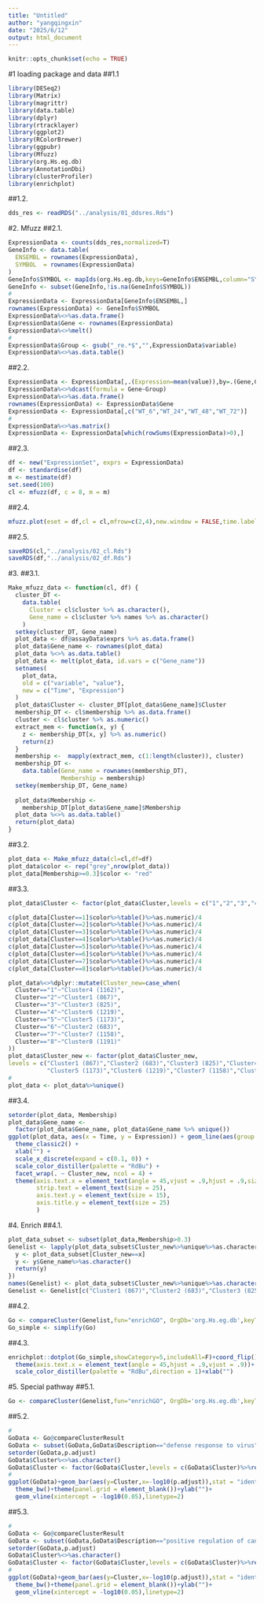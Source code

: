 ```yaml
---
title: "Untitled"
author: "yangqingxin"
date: "2025/6/12"
output: html_document
---
```


```r
knitr::opts_chunk$set(echo = TRUE)
```

#1 loading package and data
##1.1 
```r
library(DESeq2)
library(Matrix)
library(magrittr)
library(data.table)
library(dplyr)
library(rtracklayer)
library(ggplot2)
library(RColorBrewer)
library(ggpubr)
library(Mfuzz)
library(org.Hs.eg.db)
library(AnnotationDbi)
library(clusterProfiler)
library(enrichplot)
```
##1.2. 
```r
dds_res <- readRDS("../analysis/01_ddsres.Rds")
```

#2. Mfuzz
##2.1. 
```r
ExpressionData <- counts(dds_res,normalized=T)
GeneInfo <- data.table(
  ENSEMBL = rownames(ExpressionData),
  SYMBOL  = rownames(ExpressionData)
)
GeneInfo$SYMBOL <- mapIds(org.Hs.eg.db,keys=GeneInfo$ENSEMBL,column="SYMBOL",keytype="ENSEMBL",multiVals="first")
GeneInfo <- subset(GeneInfo,!is.na(GeneInfo$SYMBOL))
#
ExpressionData <- ExpressionData[GeneInfo$ENSEMBL,]
rownames(ExpressionData) <- GeneInfo$SYMBOL
ExpressionData%<>%as.data.frame()
ExpressionData$Gene <- rownames(ExpressionData)
ExpressionData%<>%melt()
#
ExpressionData$Group <- gsub("_re.*$","",ExpressionData$variable)
ExpressionData%<>%as.data.table()
```
##2.2. 
```r
ExpressionData <- ExpressionData[,.(Expression=mean(value)),by=.(Gene,Group)]
ExpressionData%<>%dcast(formula = Gene~Group)
ExpressionData%<>%as.data.frame()
rownames(ExpressionData) <- ExpressionData$Gene
ExpressionData <- ExpressionData[,c("WT_6","WT_24","WT_48","WT_72")]
#
ExpressionData%<>%as.matrix()
ExpressionData <- ExpressionData[which(rowSums(ExpressionData)>0),]
```
##2.3. 
```r
df <- new("ExpressionSet", exprs = ExpressionData)
df <- standardise(df)
m <- mestimate(df)
set.seed(100)
cl <- mfuzz(df, c = 8, m = m)
```
##2.4. 
```r
mfuzz.plot(eset = df,cl = cl,mfrow=c(2,4),new.window = FALSE,time.labels=c("6H","24H","48H","72H"))
```
##2.5. 
```r
saveRDS(cl,"../analysis/02_cl.Rds")
saveRDS(df,"../analysis/02_df.Rds")
```

#3. 
##3.1. 
```r
Make_mfuzz_data <- function(cl, df) {
  cluster_DT <-
    data.table(
      Cluster = cl$cluster %>% as.character(),
      Gene_name = cl$cluster %>% names %>% as.character()
    )
  setkey(cluster_DT, Gene_name)
  plot_data <- df@assayData$exprs %>% as.data.frame()
  plot_data$Gene_name <- rownames(plot_data)
  plot_data %<>% as.data.table()
  plot_data <- melt(plot_data, id.vars = c("Gene_name"))
  setnames(
    plot_data,
    old = c("variable", "value"),
    new = c("Time", "Expression")
  )
  plot_data$Cluster <- cluster_DT[plot_data$Gene_name]$Cluster
  membership_DT <- cl$membership %>% as.data.frame()
  cluster <- cl$cluster %>% as.numeric()
  extract_mem <- function(x, y) {
    z <- membership_DT[x, y] %>% as.numeric()
    return(z)
  }
  membership <-  mapply(extract_mem, c(1:length(cluster)), cluster)
  membership_DT <-
    data.table(Gene_name = rownames(membership_DT),
               Membership = membership)
  setkey(membership_DT, Gene_name)
  
  plot_data$Membership <-
    membership_DT[plot_data$Gene_name]$Membership
  plot_data %<>% as.data.table()
  return(plot_data)
}
```
##3.2. 
```r
plot_data <- Make_mfuzz_data(cl=cl,df=df)
plot_data$color <- rep("grey",nrow(plot_data))
plot_data[Membership>=0.3]$color <- "red"
```
##3.3. 
```r
plot_data$Cluster <- factor(plot_data$Cluster,levels = c("1","2","3","4","5","6","7","8"))

c(plot_data[Cluster==1]$color%>%table()%>%as.numeric)/4
c(plot_data[Cluster==2]$color%>%table()%>%as.numeric)/4
c(plot_data[Cluster==3]$color%>%table()%>%as.numeric)/4
c(plot_data[Cluster==4]$color%>%table()%>%as.numeric)/4
c(plot_data[Cluster==5]$color%>%table()%>%as.numeric)/4
c(plot_data[Cluster==6]$color%>%table()%>%as.numeric)/4
c(plot_data[Cluster==7]$color%>%table()%>%as.numeric)/4
c(plot_data[Cluster==8]$color%>%table()%>%as.numeric)/4

plot_data%<>%dplyr::mutate(Cluster_new=case_when(
  Cluster=="1"~"Cluster4 (1162)",
  Cluster=="2"~"Cluster1 (867)",
  Cluster=="3"~"Cluster3 (825)",
  Cluster=="4"~"Cluster6 (1219)",
  Cluster=="5"~"Cluster5 (1173)",
  Cluster=="6"~"Cluster2 (683)",
  Cluster=="7"~"Cluster7 (1158)",
  Cluster=="8"~"Cluster8 (1191)"
))
plot_data$Cluster_new <- factor(plot_data$Cluster_new,
levels = c("Cluster1 (867)","Cluster2 (683)","Cluster3 (825)","Cluster4 (1162)",
           "Cluster5 (1173)","Cluster6 (1219)","Cluster7 (1158)","Cluster8 (1191)"))
#
plot_data <- plot_data%>%unique()
```
##3.4. 
```r
setorder(plot_data, Membership)
plot_data$Gene_name <-
  factor(plot_data$Gene_name, plot_data$Gene_name %>% unique())
ggplot(plot_data, aes(x = Time, y = Expression)) + geom_line(aes(group = Gene_name, color = Membership)) +
  theme_classic2() +
  xlab("") +
  scale_x_discrete(expand = c(0.1, 0)) +
  scale_color_distiller(palette = "RdBu") +
  facet_wrap(. ~ Cluster_new, ncol = 4) +
  theme(axis.text.x = element_text(angle = 45,vjust = .9,hjust = .9,size = 20),
        strip.text = element_text(size = 25),
        axis.text.y = element_text(size = 15),
        axis.title.y = element_text(size = 25)
        )
```

#4. Enrich
##4.1.
```r
plot_data_subset <- subset(plot_data,Membership>0.3)
Genelist <- lapply(plot_data_subset$Cluster_new%>%unique%>%as.character,function(x){
  y <- plot_data_subset[Cluster_new==x]
  y <- y$Gene_name%>%as.character()
  return(y)
})
names(Genelist) <- plot_data_subset$Cluster_new%>%unique%>%as.character()
Genelist <- Genelist[c("Cluster1 (867)","Cluster2 (683)","Cluster3 (825)","Cluster4 (1162)","Cluster5 (1173)","Cluster6 (1219)","Cluster7 (1158)","Cluster8 (1191)")%>%rev()]
```
##4.2.
```r
Go <- compareCluster(Genelist,fun="enrichGO", OrgDb='org.Hs.eg.db',keyType = "SYMBOL",ont= "BP")
Go_simple <- simplify(Go)
```
##4.3. 
```r
enrichplot::dotplot(Go_simple,showCategory=5,includeAll=F)+coord_flip()+
  theme(axis.text.x = element_text(angle = 45,hjust = .9,vjust = .9))+
  scale_color_distiller(palette = "RdBu",direction = 1)+xlab("")
```

#5. Special pathway
##5.1. 
```r
Go <- compareCluster(Genelist,fun="enrichGO", OrgDb='org.Hs.eg.db',keyType = "SYMBOL",ont= "BP",pvalueCutoff=1,qvalueCutoff = 1)
```
##5.2. 
```r
#
GoData <- Go@compareClusterResult
GoData <- subset(GoData,GoData$Description=="defense response to virus")
setorder(GoData,p.adjust)
GoData$Cluster%<>%as.character()
GoData$Cluster <- factor(GoData$Cluster,levels = c(GoData$Cluster)%>%rev())
#
ggplot(GoData)+geom_bar(aes(y=Cluster,x=-log10(p.adjust)),stat = "identity",fill=c("red",rep("grey",7)))+ggtitle("defense response to virus")+
  theme_bw()+theme(panel.grid = element_blank())+ylab("")+
  geom_vline(xintercept = -log10(0.05),linetype=2)
```
##5.3. 
```r
#
GoData <- Go@compareClusterResult
GoData <- subset(GoData,GoData$Description=="positive regulation of canonical NF-kappaB signal transduction")
setorder(GoData,p.adjust)
GoData$Cluster%<>%as.character()
GoData$Cluster <- factor(GoData$Cluster,levels = c(GoData$Cluster)%>%rev())
#
ggplot(GoData)+geom_bar(aes(y=Cluster,x=-log10(p.adjust)),stat = "identity",fill=c("red",rep("grey",7)))+ggtitle("positive regulation of canonical NF-kappaB signal transduction")+
  theme_bw()+theme(panel.grid = element_blank())+ylab("")+
  geom_vline(xintercept = -log10(0.05),linetype=2)
```

